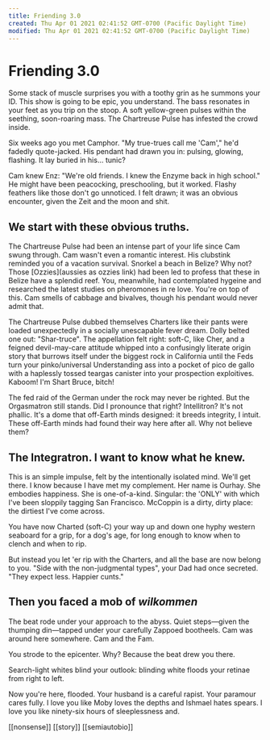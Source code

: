 ```yaml
---
title: Friending 3.0
created: Thu Apr 01 2021 02:41:52 GMT-0700 (Pacific Daylight Time)
modified: Thu Apr 01 2021 02:41:52 GMT-0700 (Pacific Daylight Time)
---
```

# Friending 3.0

Some stack of muscle surprises you with a toothy grin as he summons your ID. This show is going to be epic, you understand. The bass resonates in your feet as you trip on the stoop. A soft yellow-green pulses within the seething, soon-roaring mass. The Chartreuse Pulse has infested the crowd inside.

Six weeks ago you met Camphor. "My true-trues call me 'Cam'," he'd fadedly quote-jacked. His pendant had drawn you in: pulsing, glowing, flashing. It lay buried in his… tunic?

Cam knew Enz: "We're old friends. I knew the Enzyme back in high school." He might have been peacocking, preschooling, but it worked. Flashy feathers like those don't go unnoticed. I felt drawn; it was an obvious encounter, given the Zeit and the moon and shit.

## We start with these obvious truths.

The Chartreuse Pulse had been an intense part of your life since Cam swung through. Cam wasn't even a romantic interest. His clubstink reminded you of a vacation survival. Snorkel a beach in Belize? Why not? Those [Ozzies](aussies as ozzies link) had been led to profess that these in Belize have a splendid reef. You, meanwhile, had contemplated hygeine and researched the latest studies on pheromones in re love. You're on top of this. Cam smells of cabbage and bivalves, though his pendant would never admit that.

The Chartreuse Pulse dubbed themselves Charters like their pants were loaded unexpectedly in a socially unescapable fever dream. Dolly belted one out: "Shar-truce". The appellation felt right: soft-C, like Cher, and a feigned devil-may-care attitude whipped into a confusingly literate origin story that burrows itself under the biggest rock in California until the Feds turn your pinko/universal Understanding ass into a pocket of pico de gallo with a haplessly tossed teargas canister into your prospection exploitives. Kaboom! I'm Shart Bruce, bitch!

The fed raid of the German under the rock may never be righted. But the Orgasmatron still stands. Did I pronounce that right? Intellitron? It's not phallic. It's a dome that off-Earth minds designed: it breeds integrity, I intuit. These off-Earth minds had found their way here after all. Why not believe them?

## The Integratron. I want to know what he knew.

This is an simple impulse, felt by the intentionally isolated mind. We'll get there. I know because I have met my complement. Her name is Ourhay. She embodies happiness. She is one-of-a-kind. Singular: the 'ONLY' with which I've been sloppily tagging San Francisco. McCoppin is a dirty, dirty place: the dirtiest I've come across.

You have now Charted (soft-C) your way up and down one hyphy western seaboard for a grip, for a dog's age, for long enough to know when to clench and when to rip.

But instead you let 'er rip with the Charters, and all the base are now belong to you. "Side with the non-judgmental types", your Dad had once secreted. "They expect less. Happier cunts."

## Then you faced a mob of _wilkommen_

The beat rode under your approach to the abyss. Quiet steps—given the thumping din—tapped under your carefully Zappoed bootheels. Cam was around here somewhere. Cam and the Fam.

You strode to the epicenter. Why? Because the beat drew you there.

Search-light whites blind your outlook: blinding white floods your retinae from right to left.

Now you're here, flooded. Your husband is a careful rapist. Your paramour cares fully. I love you like Moby loves the depths and Ishmael hates spears. I love you like ninety-six hours of sleeplessness and.

[[nonsense]] [[story]] [[semiautobio]]
